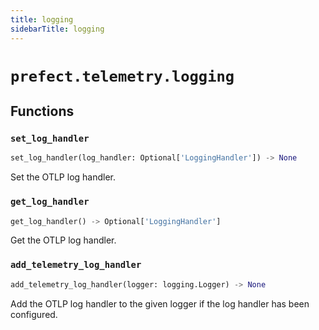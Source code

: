 ```yaml
---
title: logging
sidebarTitle: logging
---
```


# `prefect.telemetry.logging`

## Functions

### `set_log_handler` <sup><a href="https://github.com/prefecthq/prefect/blob/main/src/prefect/telemetry/logging.py#L12"><Icon icon="github" size="14" /></a></sup>

```python
set_log_handler(log_handler: Optional['LoggingHandler']) -> None
```


Set the OTLP log handler.


### `get_log_handler` <sup><a href="https://github.com/prefecthq/prefect/blob/main/src/prefect/telemetry/logging.py#L18"><Icon icon="github" size="14" /></a></sup>

```python
get_log_handler() -> Optional['LoggingHandler']
```


Get the OTLP log handler.


### `add_telemetry_log_handler` <sup><a href="https://github.com/prefecthq/prefect/blob/main/src/prefect/telemetry/logging.py#L24"><Icon icon="github" size="14" /></a></sup>

```python
add_telemetry_log_handler(logger: logging.Logger) -> None
```


Add the OTLP log handler to the given logger if the log handler has
been configured.

